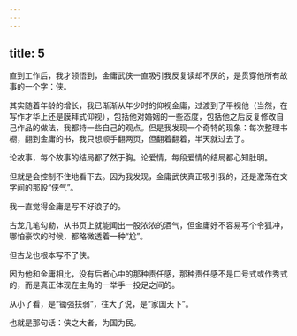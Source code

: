```yaml
---
---
---
```

title: 5
---



直到工作后，我才领悟到，金庸武侠一直吸引我反复读却不厌的，是贯穿他所有故事的一个字：侠。

其实随着年龄的增长，我已渐渐从年少时的仰视金庸，过渡到了平视他（当然，在写作才华上还是膜拜式仰视），包括他对婚姻的一些态度，包括他之后反复修改自己作品的做法，我都持一些自己的观点。但是我发现一个奇特的现象：每次整理书橱，翻到金庸的书，我只想顺手翻两页，但翻着翻着，半天就过去了。

论故事，每个故事的结局都了然于胸。论爱情，每段爱情的结局都心知肚明。

但就是会控制不住地看下去。因为我发现，金庸武侠真正吸引我的，还是激荡在文字间的那股“侠气”。

我一直觉得金庸是写不好浪子的。

古龙几笔勾勒，从书页上就能闻出一股浓浓的酒气，但金庸好不容易写个令狐冲，哪怕豪饮的时候，都略微透着一种“尬”。

但古龙也根本写不了侠。

因为他和金庸相比，没有后者心中的那种责任感，那种责任感不是口号式或作秀式的，而是真正体现在主角的一举手一投足之间的。

从小了看，是“锄强扶弱”，往大了说，是“家国天下”。

也就是那句话：侠之大者，为国为民。